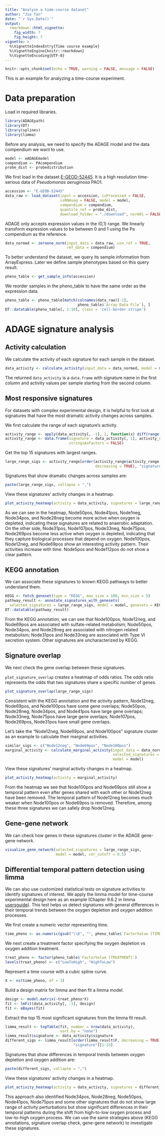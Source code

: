 ```yaml
---
title: "Analyze a time-course dataset"
author: "Jie Tan"
date: "`r Sys.Date()`"
output:
  rmarkdown::html_vignette:
    fig_width: 7
    fig_height: 7
vignette: >
  %\VignetteIndexEntry{Time course example}
  %\VignetteEngine{knitr::rmarkdown}
  %\VignetteEncoding{UTF-8}
---
```


```r
knitr::opts_chunk$set(echo = TRUE, warning = FALSE, message = FALSE)
```

This is an example for analyzing a time-course experiment.

# Data preparation
Load in required libraries.

```r
library(ADAGEpath)
library(DT)
library(splines)
library(limma)
```

Before any analysis, we need to specify the ADAGE model and the data compendium
we want to use.

```r
model <- eADAGEmodel
compendium <- PAcompendium
probe_dist <- probedistribution
```

We first load in the dataset
[E-GEOD-52445](https://www.ebi.ac.uk/arrayexpress/experiments/E-GEOD-52445/).
It is a high resolution time-serious data of *Pseudomonas aeruginosa* PAO1.

```r
accession <- "E-GEOD-52445"
data_raw <- load_dataset(input = accession, isProcessed = FALSE,
                         isRNAseq = FALSE, model = model,
                         compendium = compendium,
                         quantile_ref = probe_dist,
                         download_folder = "./download", norm01 = FALSE)
```

ADAGE only accepts expression values in the (0,1) range. We linearly transform
expression values to be between 0 and 1 using the Pa compendium as the reference.

```r
data_normed <- zeroone_norm(input_data = data_raw, use_ref = TRUE,
                            ref_data = compendium)
```

To better understand the dataset, we query its sample information from
ArrayExpress. Later we define sample phenotypes based on this query result.

```r
pheno_table <- get_sample_info(accession)
```

We reorder samples in the pheno_table to have the same order as the
expression data.

```r
pheno_table <- pheno_table[match(colnames(data_raw)[-1],
                                 pheno_table$`Array Data File`), ]
DT::datatable(pheno_table[, 1:10], class = 'cell-border stripe')
```

# ADAGE signature analysis

## Activity calculation
We calculate the activity of each signature for each sample in the dataset.

```r
data_activity <- calculate_activity(input_data = data_normed, model = model)
```

The returned `data_activity` is a `data.frame` with signature name in the first
column and activity values per sample starting from the second column.

## Most responsive signatures
For datasets with complex experimental design, it is helpful to first look
at signatures that have the most dramatic activity changes across samples.

We first calculate the range of each signature's activity.

```r
activity_range <- apply(data_activity[, -1], 1, function(x) diff(range(x)))
activity_range <- data.frame(signature = data_activity[, 1], activity_range,
                             stringsAsFactors = FALSE)
```

Get the top 15 signatures with largest ranges.

```r
large_range_sigs <- activity_range[order(activity_range$activity_range,
                                         decreasing = TRUE), "signature"][1:15]
```

Signatures that show dramatic changes across samples are:

```r
paste(large_range_sigs, collapse = ",")
```

View these signatures' activity changes in a heatmap.

```r
plot_activity_heatmap(activity = data_activity, signatures = large_range_sigs)
```

As we can see in the heatmap, Node50pos, Node41pos, Node1neg, Node34pos, and
Node28neg become more active when oxygen is depleted, indicating these signatures
are related to anaerobic adaptation. On the other side, Node31pos,
Node107pos, Node33neg, Node75pos, Node269pos become less active when oxygen is
depleted, indicating that they capture biological processes that depend on
oxygen. Node100pos, Node12neg, and Node69pos show an interesting activity
pattern. Their activities increase with time. Node5pos and Node112pos do not
show a clear pattern.

## KEGG annotation
We can associate these signatures to known KEGG pathways to better understand
them.

```r
KEGG <- fetch_geneset(type = "KEGG", max_size = 100, min_size = 5)
pathway_result <- annotate_signatures_with_genesets(
  selected_signatures = large_range_sigs, model = model, genesets = KEGG)
DT::datatable(pathway_result)
```

From the KEGG annotation, we can see that Node100pos, Node12neg, and Node69pos
are associated with sulfate-related metabolism; Node50pos, Node34pos, and
Node28neg are associated with nitrogen related metabolism; Node31pos and
Node33neg are associated with Type VI secretion system. Other signatures
are uncharacterized by KEGG.

## Signature overlap
We next check the gene overlap between these signatures.

`plot_signature_overlap` creates a heatmap of odds ratios. The odds ratio
represents the odds that two signatures share a specific number of genes.

```r
plot_signature_overlap(large_range_sigs)
```

Consistent with the KEGG annotation and the activity pattern, Node12neg,
Node69pos, and Node100pos have some gene overlaps; Node50pos, Node28neg,
Node34pos, and Node41pos have large gene overlaps; Node33neg, Node75pos have
large gene overlaps; Node107pos, Node269pos, Node31pos have small gene overlaps.

Let's take the "Node12neg, Node69pos, and Node100pos" signature cluster as
an example to calculate their marginal activities.

```r
similar_sigs <- c("Node12neg", "Node69pos", "Node100pos")
marginal_activity <- calculate_marginal_activity(input_data = data_normed,
                                                 selected_signatures = similar_sigs,
                                                 model = model)
```

View these signatures' marginal activity changes in a heatmap.

```r
plot_activity_heatmap(activity = marginal_activity)
```

From the heatmap we see that Node100pos and Node69pos still show a temporal
pattern even after genes shared with each other or Node12neg have been removed.
The temporal pattern of Node12neg becomes much weaker when Node100pos or Node69pos
is removed. Therefore, among these three signatures we can safely drop Node12neg.

## Gene-gene network
We can check how genes in these signatures cluster in the ADAGE gene-gene
network.

```r
visualize_gene_network(selected_signatures = large_range_sigs,
                       model = model, cor_cutoff = 0.5)
```

## Differential temporal pattern detection using limma
We can also use customized statistical tests on signature activities to identify
signatures of interest. We apply the limma model for time-course experimental
design here as an example (Chapter 9.6.2 in limma
[usersguide](https://bioconductor.org/packages/release/bioc/vignettes/limma/inst/doc/usersguide.pdf)).
This test helps us detect signatures with general differences in
their temporal trends between the oxygen depletion and oxygen addition processes.

We first create a numeric vector representing time.

```r
time_pheno <- as.numeric(gsub("\\D", "", pheno_table$`FactorValue [TIME]`))
```

We next create a treatment factor specifying the oxygen depletion vs oxygen
addition treatment.

```r
treat_pheno <- factor(pheno_table$`FactorValue [TREATMENT]`)
levels(treat_pheno) <- c("LowToHigh", "HighToLow")
```

Represent a time course with a cubic spline curve.

```r
X <- ns(time_pheno, df = 3)
```

Build a design matrix for limma and then fit a limma model.

```r
design <- model.matrix(~treat_pheno*X)
fit <- lmFit(data_activity[, -1], design)
fit <- eBayes(fit)
```

Extract the top 15 most significant signatures from the limma fit result.

```r
limma_result <- topTable(fit, number = nrow(data_activity),
                         sort.by = "none")
limma_result$signature <- data_activity$signature
different_sigs <- limma_result[order(limma_result$F, decreasing = TRUE),
                               "signature"][1:15]
```

Signatures that show differences in temporal trends between oxygen depletion
and oxygen addition are:

```r
paste(different_sigs, collapse = ",")
```

View these signatures' activity changes in a heatmap.

```r
plot_activity_heatmap(activity = data_activity, signatures = different_sigs)
```

This approach also identified Node34pos, Node28neg, Node50pos, Node41pos,
Node75pos and some other signatures that do not show large range of activity
perturbations but show significant differences in their temporal patterns
during the shift from high-to-low oxygen process and low-to-high oxygen process.
We can use the same strategies above (KEGG annotations, signature overlap
check, gene-gene network) to investigate these signatures.
